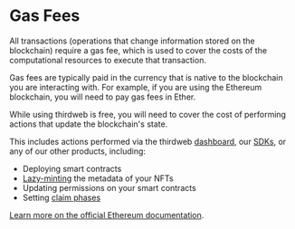 # Gas Fees

All transactions (operations that change information stored on the blockchain) require a gas fee,
which is used to cover the costs of the computational resources to execute that transaction.

Gas fees are typically paid in the currency that is native to the blockchain you are interacting with. For example, if you are using the Ethereum blockchain, you will need to pay gas fees in Ether.

While using thirdweb is free, you will need to cover the cost of performing actions that update the blockchain's state.

This includes actions performed via the thirdweb [dashboard](https://thirdweb.com/team), our [SDKs](/contracts), or any of our other products, including:

- Deploying smart contracts
- [Lazy-minting](/glossary/lazy-minting) the metadata of your NFTs
- Updating permissions on your smart contracts
- Setting [claim phases](/glossary/claim-phases)

[Learn more on the official Ethereum documentation](https://ethereum.org/en/developers/docs/gas/).
